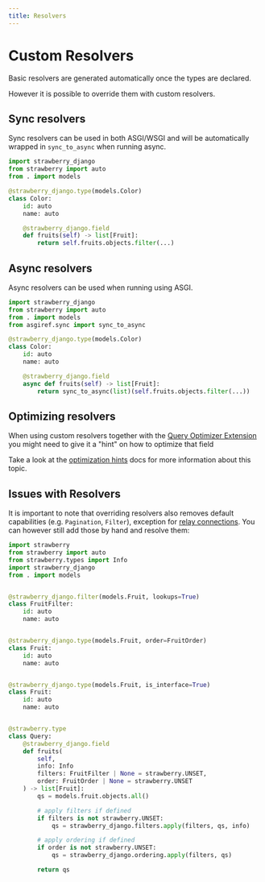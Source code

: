 ```yaml
---
title: Resolvers
---
```


# Custom Resolvers

Basic resolvers are generated automatically once the types are declared.

However it is possible to override them with custom resolvers.

## Sync resolvers

Sync resolvers can be used in both ASGI/WSGI and will be automatically wrapped
in `sync_to_async` when running async.

```python title="types.py"
import strawberry_django
from strawberry import auto
from . import models

@strawberry_django.type(models.Color)
class Color:
    id: auto
    name: auto

    @strawberry_django.field
    def fruits(self) -> list[Fruit]:
        return self.fruits.objects.filter(...)
```

## Async resolvers

Async resolvers can be used when running using ASGI.

```python title="types.py"
import strawberry_django
from strawberry import auto
from . import models
from asgiref.sync import sync_to_async

@strawberry_django.type(models.Color)
class Color:
    id: auto
    name: auto

    @strawberry_django.field
    async def fruits(self) -> list[Fruit]:
        return sync_to_async(list)(self.fruits.objects.filter(...))
```

## Optimizing resolvers

When using custom resolvers together with the [Query Optimizer Extension](/docs/django/guide/optimizer)
you might need to give it a "hint" on how to optimize that field

Take a look at the [optimization hints](/docs/django/guide/optimizer#optimization-hints)
docs for more information about this topic.

## Issues with Resolvers

It is important to note that overriding resolvers also removes default capabilities
(e.g. `Pagination`, `Filter`), exception for [relay connections](/docs/django/guide/relay). You can
however still add those by hand and resolve them:

```python title="types.py"
import strawberry
from strawberry import auto
from strawberry.types import Info
import strawberry_django
from . import models


@strawberry_django.filter(models.Fruit, lookups=True)
class FruitFilter:
    id: auto
    name: auto


@strawberry_django.type(models.Fruit, order=FruitOrder)
class Fruit:
    id: auto
    name: auto


@strawberry_django.type(models.Fruit, is_interface=True)
class Fruit:
    id: auto
    name: auto


@strawberry.type
class Query:
    @strawberry_django.field
    def fruits(
        self,
        info: Info
        filters: FruitFilter | None = strawberry.UNSET,
        order: FruitOrder | None = strawberry.UNSET
    ) -> list[Fruit]:
        qs = models.fruit.objects.all()

        # apply filters if defined
        if filters is not strawberry.UNSET:
            qs = strawberry_django.filters.apply(filters, qs, info)

        # apply ordering if defined
        if order is not strawberry.UNSET:
            qs = strawberry_django.ordering.apply(filters, qs)

        return qs
```

